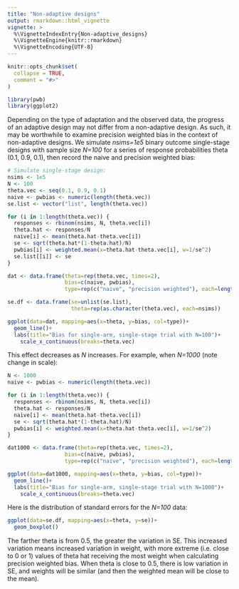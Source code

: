 ```yaml
---
title: "Non-adaptive designs"
output: rmarkdown::html_vignette
vignette: >
  %\VignetteIndexEntry{Non-adaptive_designs}
  %\VignetteEngine{knitr::rmarkdown}
  %\VignetteEncoding{UTF-8}
---
```


```r
knitr::opts_chunk$set(
  collapse = TRUE,
  comment = "#>"
)
```


```r
library(pwb)
library(ggplot2)
```

Depending on the type of adaptation and the observed data, the progress of an adaptive design may not differ from a non-adaptive design. As such, it may be worthwhile to examine precision weighted bias in the context of non-adaptive designs. We simulate _nsims=1e5_ binary outcome single-stage designs with sample size _N=100_ for a series of response probabilities theta (0.1, 0.9, 0.1), then record the naive and precision weighted bias:

```r
# Simulate single-stage design:
nsims <- 1e5
N <- 100
theta.vec <- seq(0.1, 0.9, 0.1)
naive <- pwbias <- numeric(length(theta.vec))
se.list <- vector("list", length(theta.vec))

for (i in 1:length(theta.vec)) {
  responses <- rbinom(nsims, N, theta.vec[i])
  theta.hat <- responses/N
  naive[i] <- mean(theta.hat-theta.vec[i])
  se <- sqrt(theta.hat*(1-theta.hat)/N)
  pwbias[i] <- weighted.mean(x=theta.hat-theta.vec[i], w=1/se^2)
  se.list[[i]] <- se
}

dat <- data.frame(theta=rep(theta.vec, times=2),
                  bias=c(naive, pwbias),
                  type=rep(c("naive", "precision weighted"), each=length(theta.vec)))

se.df <- data.frame(se=unlist(se.list),
                    theta=rep(as.character(theta.vec), each=nsims))
```

```r
ggplot(data=dat, mapping=aes(x=theta, y=bias, col=type))+
  geom_line()+
  labs(title="Bias for single-arm, single-stage trial with N=100")+
    scale_x_continuous(breaks=theta.vec)
```



This effect decreases as _N_ increases. For example, when _N=1000_ (note change in scale):


```r
N <- 1000
naive <- pwbias <- numeric(length(theta.vec))

for (i in 1:length(theta.vec)) {
  responses <- rbinom(nsims, N, theta.vec[i])
  theta.hat <- responses/N
  naive[i] <- mean(theta.hat-theta.vec[i])
  se <- sqrt(theta.hat*(1-theta.hat)/N)
  pwbias[i] <- weighted.mean(x=theta.hat-theta.vec[i], w=1/se^2)
}

dat1000 <- data.frame(theta=rep(theta.vec, times=2),
                  bias=c(naive, pwbias),
                  type=rep(c("naive", "precision weighted"), each=length(theta.vec)))

ggplot(data=dat1000, mapping=aes(x=theta, y=bias, col=type))+
  geom_line()+
  labs(title="Bias for single-arm, single-stage trial with N=1000")+
    scale_x_continuous(breaks=theta.vec)
```


Here is the distribution of standard errors for the _N=100_ data:
```r
ggplot(data=se.df, mapping=aes(x=theta, y=se))+
  geom_boxplot()
```

The farther theta is from 0.5, the greater the variation in SE. This increased variation means increased variation in weight, with more extreme (i.e. close to 0 or 1) values of theta hat receiving the most weight when calculating precision weighted bias. When theta is close to 0.5, there is low variation in SE, and weights will be similar (and then the weighted mean will be close to the mean).
